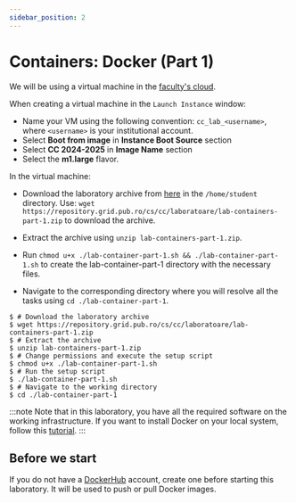 ```yaml
---
sidebar_position: 2
---
```


# Containers: Docker (Part 1)

We will be using a virtual machine in the [faculty's cloud](http://cloud.grid.pub.ro/).

When creating a virtual machine in the `Launch Instance` window:
  * Name your VM using the following convention: `cc_lab_<username>`, where `<username>` is your institutional account.
  * Select **Boot from image** in **Instance Boot Source** section
  * Select **CC 2024-2025** in **Image Name** section
  * Select the **m1.large** flavor.

In the virtual machine:
  * Download the laboratory archive from [here](https://repository.grid.pub.ro/cs/cc/laboratoare/lab-containers-part-1.zip) in the `/home/student` directory.
Use: `wget https://repository.grid.pub.ro/cs/cc/laboratoare/lab-containers-part-1.zip` to download the archive.

  * Extract the archive using `unzip lab-containers-part-1.zip`.
  * Run `chmod u+x ./lab-container-part-1.sh && ./lab-container-part-1.sh` to create the lab-container-part-1 directory with the necessary files.
  * Navigate to the corresponding directory where you will resolve all the tasks using `cd ./lab-container-part-1`.

```shell-session
$ # Download the laboratory archive
$ wget https://repository.grid.pub.ro/cs/cc/laboratoare/lab-containers-part-1.zip
$ # Extract the archive
$ unzip lab-containers-part-1.zip
$ # Change permissions and execute the setup script
$ chmod u+x ./lab-container-part-1.sh
$ # Run the setup script
$ ./lab-container-part-1.sh
$ # Navigate to the working directory
$ cd ./lab-container-part-1
```

:::note
Note that in this laboratory, you have all the required software on the working infrastructure. If you want to install Docker on your local system, follow this [tutorial](https://docs.docker.com/engine/install/).
:::


<ContainerBasics/>

## Before we start

If you do not have a [DockerHub](https://hub.docker.com/) account, create one before starting this laboratory. It will be used to push or pull Docker images.


<ContainerDockerIntro/>


<ContainerDockerBuild/>


